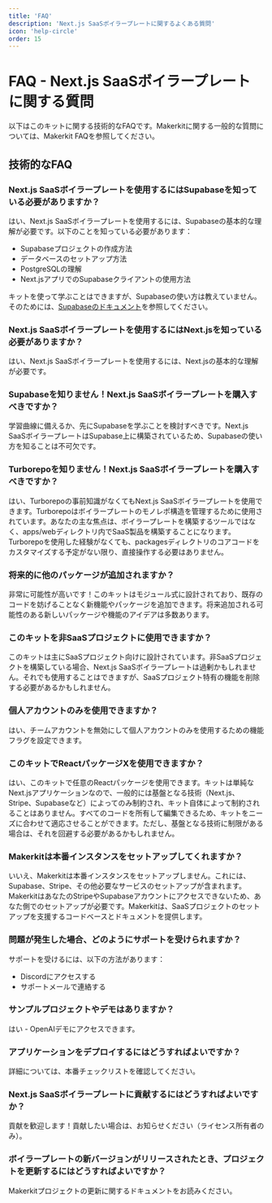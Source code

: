 ```yaml
---
title: 'FAQ'
description: 'Next.js SaaSボイラープレートに関するよくある質問'
icon: 'help-circle'
order: 15
---
```


# FAQ - Next.js SaaSボイラープレートに関する質問

以下はこのキットに関する技術的なFAQです。Makerkitに関する一般的な質問については、Makerkit FAQを参照してください。

## 技術的なFAQ

### Next.js SaaSボイラープレートを使用するにはSupabaseを知っている必要がありますか？

はい、Next.js SaaSボイラープレートを使用するには、Supabaseの基本的な理解が必要です。以下のことを知っている必要があります：

- Supabaseプロジェクトの作成方法
- データベースのセットアップ方法
- PostgreSQLの理解
- Next.jsアプリでのSupabaseクライアントの使用方法

キットを使って学ぶことはできますが、Supabaseの使い方は教えていません。そのためには、[Supabaseのドキュメント](https://supabase.com/docs)を参照してください。

### Next.js SaaSボイラープレートを使用するにはNext.jsを知っている必要がありますか？

はい、Next.js SaaSボイラープレートを使用するには、Next.jsの基本的な理解が必要です。

### Supabaseを知りません！Next.js SaaSボイラープレートを購入すべきですか？

学習曲線に備えるか、先にSupabaseを学ぶことを検討すべきです。Next.js SaaSボイラープレートはSupabase上に構築されているため、Supabaseの使い方を知ることは不可欠です。

### Turborepoを知りません！Next.js SaaSボイラープレートを購入すべきですか？

はい、Turborepoの事前知識がなくてもNext.js SaaSボイラープレートを使用できます。Turborepoはボイラープレートのモノレポ構造を管理するために使用されています。あなたの主な焦点は、ボイラープレートを構築するツールではなく、apps/webディレクトリ内でSaaS製品を構築することになります。Turborepoを使用した経験がなくても、packagesディレクトリのコアコードをカスタマイズする予定がない限り、直接操作する必要はありません。

### 将来的に他のパッケージが追加されますか？

非常に可能性が高いです！このキットはモジュール式に設計されており、既存のコードを妨げることなく新機能やパッケージを追加できます。将来追加される可能性のある新しいパッケージや機能のアイデアは多数あります。

### このキットを非SaaSプロジェクトに使用できますか？

このキットは主にSaaSプロジェクト向けに設計されています。非SaaSプロジェクトを構築している場合、Next.js SaaSボイラープレートは過剰かもしれません。それでも使用することはできますが、SaaSプロジェクト特有の機能を削除する必要があるかもしれません。

### 個人アカウントのみを使用できますか？

はい、チームアカウントを無効にして個人アカウントのみを使用するための機能フラグを設定できます。

### このキットでReactパッケージXを使用できますか？

はい、このキットで任意のReactパッケージを使用できます。キットは単純なNext.jsアプリケーションなので、一般的には基盤となる技術（Next.js、Stripe、Supabaseなど）によってのみ制約され、キット自体によって制約されることはありません。すべてのコードを所有して編集できるため、キットをニーズに合わせて適応させることができます。ただし、基盤となる技術に制限がある場合は、それを回避する必要があるかもしれません。

### Makerkitは本番インスタンスをセットアップしてくれますか？

いいえ、Makerkitは本番インスタンスをセットアップしません。これには、Supabase、Stripe、その他必要なサービスのセットアップが含まれます。MakerkitはあなたのStripeやSupabaseアカウントにアクセスできないため、あなた側でのセットアップが必要です。Makerkitは、SaaSプロジェクトのセットアップを支援するコードベースとドキュメントを提供します。

### 問題が発生した場合、どのようにサポートを受けられますか？

サポートを受けるには、以下の方法があります：

- Discordにアクセスする
- サポートメールで連絡する

### サンプルプロジェクトやデモはありますか？

はい - OpenAIデモにアクセスできます。

### アプリケーションをデプロイするにはどうすればよいですか？

詳細については、本番チェックリストを確認してください。

### Next.js SaaSボイラープレートに貢献するにはどうすればよいですか？

貢献を歓迎します！貢献したい場合は、お知らせください（ライセンス所有者のみ）。

### ボイラープレートの新バージョンがリリースされたとき、プロジェクトを更新するにはどうすればよいですか？

Makerkitプロジェクトの更新に関するドキュメントをお読みください。
